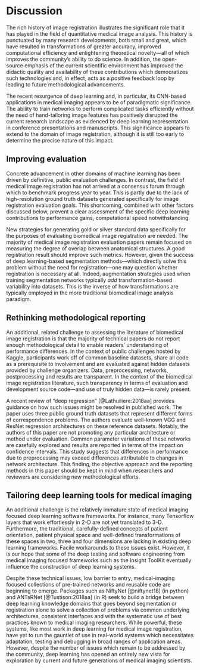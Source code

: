 

# Discussion

The rich history of image registration illustrates the significant role that it has
played in the field of quantitative medical image analysis.  This history is punctuated
by many research developments, both small and great, which have resulted in transformations
of greater accuracy, improved computational efficiency and
enlightening theoretical novelty---all of which improves the community's ability to do science.  In
addition, the open-source emphasis of the current scientific environment has improved
the didactic quality and availability of these contributions which democratizes
such technologies and, in effect, acts as a positive feedback loop by leading to future
methodological advancements.

The recent resurgence of deep learning and, in particular, its CNN-based applications in medical
imaging appears to be of paradigmatic significance.  The ability to train networks to perform
complicated tasks efficiently without the need of hand-tailoring image features has positively
disrupted the current research landscape as evidenced by deep learning representation in conference
presentations and manuscripts.  This significance appears to extend to the
domain of image registration, although it is still too early to determine the precise nature of this impact.

## Improving evaluation

Concrete advancement in other domains of machine learning has been driven by definitive,
public evaluation challenges.  In contrast, the field of medical image registration has
not arrived at a consensus forum through which to benchmark progress year to year.  This
is partly due to the lack of high-resolution ground truth datasets generated specifically
for image registration evaluation goals.  This shortcoming, combined with other factors
discussed below, prevent a clear assessment of the specific deep learning contributions
to performance gains, computational speed notwithstanding.

New strategies for generating gold or silver standard data specifically for the purposes
of evaluating biomedical image registration are needed. The majority of medical image
registration evaluation papers remain focused on measuring the degree of overlap between
anatomical structures.  A good registration result should improve such metrics.  However,
given the success of deep learning-based segmentation methods---which directly solve this
problem without the need for registration---one may question whether registration is
necessary at all.  Indeed, augmentation strategies used when training segmentation networks
typically *add* transformation-based variability into datasets.  This is the inverse of
how transformations are typically employed in the more traditional biomedical image analysis paradigm.

## Rethinking methodological reporting

An additional, related challenge to assessing the literature of biomedical image
registration is that the majority of technical papers do not report enough methodological
detail to enable readers' understanding of performance differences.  In the
context of public challenges hosted by Kaggle, participants work off of common baseline
datasets, share all code as a prerequisite to involvement and are evaluated against
hidden datasets provided by challenge organizers.  Data, preprocessing, networks,
postprocessing and results are transparent.  In the context of the biomedical image
registration literature, such transparency in terms of evaluation and development
source code---and use of truly hidden data---is rarely present.

A recent review of "deep regression" [@Lathuiliere:2018aa] provides guidance on how
such issues might be resolved in published work.  The paper uses three public ground
truth datasets that represent different forms of correspondence problems.  The authors
evaluate well-known VGG and ResNet regression architectures on these reference datasets.
Notably, the authors of this paper are not promoting any particular architecture or
method under evaluation.  Common parameter variations of these networks are carefully
explored and results are reported in terms of the impact on confidence intervals.
This study suggests that differences in performance due to preprocessing may exceed
differences attributable to changes in network architecture.  This finding, the objective
approach and the reporting methods in this paper should be kept in mind when researchers
and reviewers are considering new methodological efforts.

## Tailoring deep learning tools for medical imaging

An additional challenge is the relatively immature state of medical imaging focused
deep learning software frameworks.  For instance, many Tensorflow layers that work
effortlessly in 2-D are not yet translated to 3-D.  Furthermore, the traditional,
carefully-defined concepts of patient orientation, patient physical space and
well-defined transformations of these spaces in two, three and four dimensions are
lacking in existing deep learning frameworks.  Facile workarounds to these issues
exist.  However, it is our hope that some of the deep testing and software engineering
from medical imaging focused frameworks such as the Insight ToolKit eventually
influence the construction of deep learning systems.

Despite these technical issues, low barrier to entry, medical-imaging focused
collections of pre-trained networks and reusable code are beginning to emerge.
Packages such as NiftyNet [@niftynet18] (in python) and ANTsRNet [@Tustison:2018aa] (in R) seek to build a bridge
between deep learning knowledge domains that goes beyond segmentation or registration
alone to solve a collection of problems via common underlying architectures, consistent
interfaces and with the systematic use of best practices known to medical imaging
researchers.  While powerful, these systems, like most work in deep learning for
medical image registration, have yet to run the gauntlet of use in real-world
systems which necessitates adaptation, testing and debugging in broad ranges of
application areas.  However, despite the number of issues which remain to be
addressed by the community, deep learning has opened an entirely new vista for
exploration by current and future generations of medical imaging scientists.

